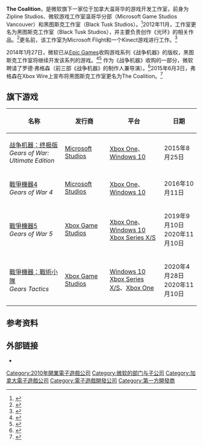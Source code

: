 {{NoteTA
| G1=Games
}}
{{Infobox company
| name = The Coalition
| logo = 
| caption =
| former type =
| type = 子公司
| traded_as =
| industry =
| genre = <!-- Only used with media and publishing companies -->
| fate =
| predecessor =
| successor =
| foundation = <!-- City, Country ({{Start date|YYYY|MM|DD}}) -->
| founder =
| former_name = {{Unbulleted list|Zipline Studios|（2010年－2011年）|微软游戏工作室温哥华分部|（2011年－2012年）|黑图斯克工作室|（2012年－2015年）}}
| defunct = <!-- {{End date|YYYY|MM|DD}} -->
| location_city = [[温哥华|温哥华]]
| location_country = 加拿大
| locations = <!-- Number of locations, stores, offices &c. -->
| area_served =
| key_people = {{le|Rod Fergusson}}<br>Mike Crump
| products =
| production =
| services =
| revenue =
| operating_income =
| net_income =
| assets =
| equity =
| owner =
| num_employees = 不满200<ref>{{cite web|last1=Gies|first1=Arthur|title=Beauty Reconstructed: The State of Gears of War|url=http://www.polygon.com/2015/7/28/9005697/gears-of-war-present-future|website=[[Polygon_(website)|Polygon]]|publisher=[[Vox_Media|Vox Media]]|accessdate=July 29, 2015|date=July 28, 2015|archive-date=2019-04-13|archive-url=https://web.archive.org/web/20190413144411/https://www.polygon.com/2015/7/28/9005697/gears-of-war-present-future|dead-url=no}}</ref>
| parent = [[Xbox遊戲工作室|Xbox遊戲工作室]]
| divisions =
| subsid =
| homepage = {{Official website|http://www.blacktuskstudios.com/}}
| footnotes =
| intl =
| bodystyle =
}}

'''The Coalition'''，是微软旗下一家位于加拿大温哥华的游戏开发工作室，前身为Zipline Studios、微软游戏工作室温哥华分部（Microsoft Game Studios Vancouver）和黑图斯克工作室（Black Tusk Studios）。<ref>{{cite news |title=Microsoft opens new video game studio in Vancouver |url=http://blogs.vancouversun.com/2012/11/29/microsoft-opens-new-video-game-studio-in-vancouver/ |first=Gillian |last=Shaw |date=Nov 29, 2012 |work=Vancouver Sun |accessdate=Jan 16, 2013 |archive-date=2015-10-30 |archive-url=https://web.archive.org/web/20151030090114/http://blogs.vancouversun.com/2012/11/29/microsoft-opens-new-video-game-studio-in-vancouver/ |dead-url=no }}</ref>2012年11月，工作室更名为黑图斯克工作室（Black Tusk Studios），并主要负责创作《光环》的相关作品。<ref>{{cite news |title=Microsoft’s new Black Tusk Studios, headed by ex-EA devs, looking to make the next Halo |url=http://www.pcgamer.com/2012/11/30/microsofts-new-black-tusk-studios-headed-by-ex-ea-devs-looking-to-make-the-next-halo/ |first=T.J. |last=Hafer |date=Nov 30, 2012 |work=[[PC_Gamer|PC Gamer]] |accessdate=Jan 16, 2013 |archive-date=2014-04-10 |archive-url=https://web.archive.org/web/20140410004552/http://www.pcgamer.com/2012/11/30/microsofts-new-black-tusk-studios-headed-by-ex-ea-devs-looking-to-make-the-next-halo/ |dead-url=no }}</ref>更名前，该工作室为Microsoft Flight和一个Kinect游戏进行工作。<ref name="polygon2">{{cite web|url=http://www.polygon.com/2014/1/28/5354334/the-mystery-of-black-tusks-next-big-entertainment-franchise|title=The mystery of Black Tusk's 'next big entertainment franchise'|last=Lien|first=Tracey|date=28 January 2014|work=[[Polygon_(website)|Polygon]]|publisher=[[Vox_Media|Vox Media]]|accessdate=28 January 2014|archive-date=2018-06-12|archive-url=https://web.archive.org/web/20180612162445/https://www.polygon.com/2014/1/28/5354334/the-mystery-of-black-tusks-next-big-entertainment-franchise|dead-url=no}}</ref>

2014年1月27日，微软已从[[Epic_Games|Epic Games]]收购游戏系列《战争机器》的版权，黑图斯克工作室将继续开发该系列的游戏。<ref>{{cite press release |author=<!-- Staff writer(s); no by-line. --> |title=Microsoft Studios acquires rights to Gears of War franchise |url=http://news.xbox.com/2014/01/games-microsoft-studios-gears-of-war |publisher=[[Microsoft|Microsoft]] |date=January 27, 2014 |accessdate=January 27, 2014 |archive-date=2015-10-15 |archive-url=https://web.archive.org/web/20151015205706/http://news.xbox.com/2014/01/games-microsoft-studios-gears-of-war |dead-url=no }}</ref><ref name="polygon3">{{cite news|last=McWhertor|first=Michael|title=Microsoft acquires Gears of War from Epic, hires series producer Rod Fergusson|url=http://www.polygon.com/2014/1/27/5345342/gears-of-war-xbox-one-microsoft-epic-games-rod-fergusson|accessdate=January 27, 2014|newspaper=[[Polygon_(website)|Polygon]]|date=Jan 27, 2014|archive-date=2015-11-05|archive-url=https://web.archive.org/web/20151105042337/http://www.polygon.com/2014/1/27/5345342/gears-of-war-xbox-one-microsoft-epic-games-rod-fergusson|dead-url=no}}</ref> 作为《战争机器》收购的一部分，微软聘请了罗德·弗格森（前三部《战争机器》的制作人兼导演）。<ref>{{cite web|url=http://www.totalxbox.com/81168/features/epic-streak-rod-fergusson-on-bringing-gears-of-war-to-xbox-one/|title=Epic streak: Rod Fergusson on bringing Gears of War to Xbox One. Series veteran talks Black Tusk, Bioshock and betraying fans|work=[[Official_Xbox_Magazine|Official Xbox Magazine]]|publisher=[[Future_plc|Future plc]]|date=13 September 2014|accessdate=24 June 2015|first=Jon|last=Hicks|archiveurl=https://web.archive.org/web/20140913145434/http://www.totalxbox.com/81168/features/epic-streak-rod-fergusson-on-bringing-gears-of-war-to-xbox-one/|archivedate=2014-09-13|deadurl=yes}}</ref>2015年6月3日，弗格森在Xbox Wire上宣布将黑图斯克工作室更名为The Coalition。<ref>{{cite web|url=http://news.xbox.com/2015/06/games-introducing-the-coalition|title=Introducing The Coalition – A Message from Rod Fergusson|publisher=Xbox Wire|date=3 June 2015|accessdate=3 June 2015|first=Rod|last=Fergusson|archive-date=2015-10-03|archive-url=https://web.archive.org/web/20151003025109/http://news.xbox.com/2015/06/games-introducing-the-coalition|dead-url=no}}</ref>

== 旗下游戏 ==

{| class="wikitable" border="1"
|-
! 名称
! 发行商
! 平台
! 日期
|-
| [[戰爭機器_(遊戲)|战争机器：终极版]]<br>''Gears of War: Ultimate Edition''
| [[Microsoft_Studios|Microsoft Studios]]
| [[Xbox_One|Xbox One]]、[[Windows_10|Windows 10]]
| 2015年8月25日
|-
| [[戰爭機器4|戰爭機器4]]<br>''Gears of War 4''
| [[Microsoft_Studios|Microsoft Studios]]
| [[Xbox_One|Xbox One]]、[[Windows_10|Windows 10]]
| 2016年10月11日
|-
| [[戰爭機器5|戰爭機器5]]<br>''Gears of War 5''
| [[Xbox_Game_Studios|Xbox Game Studios]]
| [[Xbox_One|Xbox One]]、[[Windows_10|Windows 10]]<br>[[Xbox_Series_X/S|Xbox Series X/S]]
| 2019年9月10日<br>2020年11月10日
|-
| [[戰爭機器：戰術小隊|戰爭機器：戰術小隊]]<br>''Gears Tactics''
| [[Xbox_Game_Studios|Xbox Game Studios]]
| [[Windows_10|Windows 10]]<br>[[Xbox_Series_X/S|Xbox Series X/S]]、[[Xbox_One|Xbox One]]
| 2020年4月28日<br>2020年11月10日
|}

== 参考资料 ==
{{Reflist}}

== 外部链接 ==
{{Commons|Category:The Coalition|The Coalition}}

* {{official|http://www.mgsvancouver.com/}}

{{Microsoft Studios}}

{{DEFAULTSORT:Coalition, The}}
[[Category:2010年開業電子遊戲公司|Category:2010年開業電子遊戲公司]]
[[Category:微软的部门与子公司|Category:微软的部门与子公司]]
[[Category:加拿大電子遊戲公司|Category:加拿大電子遊戲公司]]
[[Category:電子遊戲開發公司|Category:電子遊戲開發公司]]
[[Category:第一方開發商|Category:第一方開發商]]